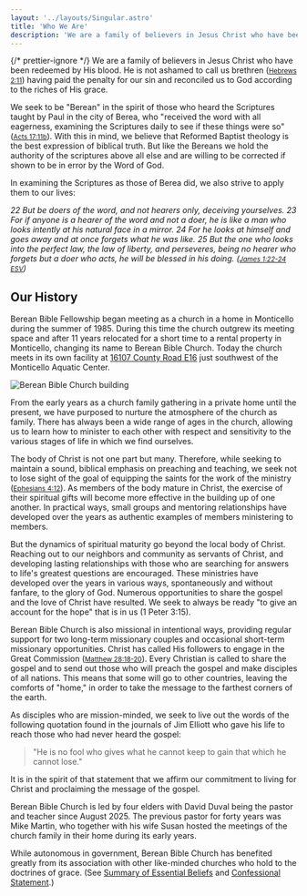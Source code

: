 ```yaml
---
layout: '../layouts/Singular.astro'
title: 'Who We Are'
description: 'We are a family of believers in Jesus Christ who have been redeemed by His blood.'
---
```



{/* prettier-ignore */}
<Lead>
  We are a family of believers in Jesus Christ who have been redeemed by His blood. He is not ashamed to call us brethren (<a href="https://www.biblegateway.com/passage/?search=Hebrews%202:11&version=ESV"><small>Hebrews 2:11</small></a>) having paid the penalty for our sin and reconciled us to God according to the riches of His grace.
</Lead>

We seek to be "Berean" in the spirit of those who heard the Scriptures taught by Paul in the city of Berea, who "received the word with all eagerness, examining the Scriptures daily to see if these things were so" (<a href="https://www.biblegateway.com/passage/?search=Acts+17%3A11&version=ESV"><small>Acts 17:11b</small></a>). 
With this in mind, we believe that Reformed Baptist theology is the best expression of biblical truth. But like the Bereans we hold the authority of the scriptures above all else and are willing to be corrected if shown to be in error by the Word of God.

In examining the Scriptures as those of Berea did, we also strive to apply them to our lives:

_22 But be doers of the word, and not hearers only, deceiving yourselves. 23 For if anyone is a hearer of the word and not a doer, he is like a man who looks intently at his natural face in a mirror. 24 For he looks at himself and goes away and at once forgets what he was like. 25 But the one who looks into the perfect law, the law of liberty, and perseveres, being no hearer who forgets but a doer who acts, he will be blessed in his doing. (<a href="https://www.biblegateway.com/passage/?search=James%201:22-24&version=ESV"><small>James 1:22-24 ESV</small></a>)_

## Our History

Berean Bible Fellowship began meeting as a church in a home in Monticello during the summer of 1985. During this time the church outgrew its meeting space and after 11 years relocated for a short time to a rental property in Monticello, changing its name to Berean Bible Church. Today the church meets in its own facility at <a href="https://href.li/?http://goo.gl/aRQWTg">16107 County Road E16</a> just southwest of the Monticello Aquatic Center.

<Image
  alt="Berean Bible Church building"
  height={720}
  src="/bbc-outside-03.jpg"
  width={1280}
/>

From the early years as a church family gathering in a private home until the present, we have purposed to nurture the atmosphere of the church as family. There has always been a wide range of ages in the church, allowing us to learn how to minister to each other with respect and sensitivity to the various stages of life in which we find ourselves.

The body of Christ is not one part but many. Therefore, while seeking to maintain a sound, biblical emphasis on preaching and teaching, we seek not to lose sight of the goal of equipping the saints for the work of the ministry (<a href="https://www.biblegateway.com/passage/?search=Ephesians+4%3A12&version=ESV"><small>Ephesians 4:12</small></a>). As members of the body mature in Christ, the exercise of their spiritual gifts will become more effective in the building up of one another. In practical ways, small groups and mentoring relationships have developed over the years as authentic examples of members ministering to members.

But the dynamics of spiritual maturity go beyond the local body of Christ. Reaching out to our neighbors and community as servants of Christ, and developing lasting relationships with those who are searching for answers to life's greatest questions are encouraged. These ministries have developed over the years in various ways, spontaneously and without fanfare, to the glory of God. Numerous opportunities to share the gospel and the love of Christ have resulted. We seek to always be ready "to give an account for the hope" that is in us (1 Peter 3:15).

Berean Bible Church is also missional in intentional ways, providing regular support for two long-term missionary couples and occasional short-term missionary opportunities. Christ has called His followers to engage in the Great Commission (<a href="https://www.biblegateway.com/passage/?search=Matthew+28%3A18-20&version=ESV"><small>Matthew 28:18-20</small></a>). Every Christian is called to share the gospel and to send out those who will preach the gospel and make disciples of all nations. This means that some will go to other countries, leaving the comforts of "home," in order to take the message to the farthest corners of the earth.

As disciples who are mission-minded, we seek to live out the words of the following quotation found in the journals of Jim Elliott who gave his life to reach those who had never heard the gospel:

> "He is no fool who gives what he cannot keep to gain that which he cannot lose."

It is in the spirit of that statement that we affirm our commitment to living for Christ and proclaiming the message of the gospel.

Berean Bible Church is led by four elders with David Duval being the pastor and teacher since August 2025. The previous pastor for forty years was Mike Martin, who together with his wife Susan hosted the meetings of the church family in their home during its early years. 

While autonomous in government, Berean Bible Church has benefited greatly from its association with other like-minded churches who hold to the doctrines of grace. (See [Summary of Essential Beliefs](/about/our-beliefs/) and [Confessional Statement](/about/confessional-statement/).)
